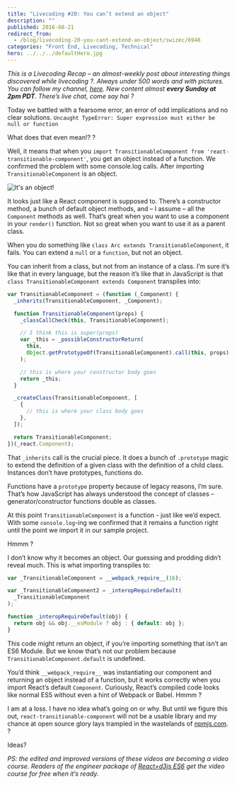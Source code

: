 ```yaml
---
title: "Livecoding #20: You can’t extend an object"
description: ""
published: 2016-08-21
redirect_from:
  - /blog/livecoding-20-you-cant-extend-an-object/swizec/6948
categories: "Front End, Livecoding, Technical"
hero: ../../../defaultHero.jpg
---
```


_This is a Livecoding Recap – an almost-weekly post about interesting things discovered while livecoding ?. Always under 500 words and with pictures. You can follow my channel, [here](https://livecoding.tv/swizec). New content almost **every Sunday at 2pm PDT**. There’s live chat, come say hai ?_

Today we battled with a fearsome error, an error of odd implications and no clear solutions. `Uncaught TypeError: Super expression must either be null or function`

What does that even mean!? ?

Well, it means that when you `import TransitionableComponent from 'react-transitionable-component'`, you get an object instead of a function. We confirmed the problem with some console.log calls. After importing `TransitionableComponent` is an object.

![It's an object!](https://swizec.com/blog/wp-content/uploads/2016/08/Screen-Shot-2016-08-21-at-17.32.42.png)

It looks just like a React component is supposed to. There’s a constructor method, a bunch of default object methods, and – I assume – all the `Component` methods as well. That’s great when you want to use a component in your `render()` function. Not so great when you want to use it as a parent class.

When you do something like `class Arc extends TransitionableComponent`, it fails. You can extend a `null` or a `function`, but not an object.

You can inherit from a class, but not from an instance of a class. I’m sure it’s like that in every language, but the reason it’s like that in JavaScript is that `class TransitionableComponent extends Component` transpiles into:

```javascript
var TransitionableComponent = (function (_Component) {
  _inherits(TransitionableComponent, _Component);

  function TransitionableComponent(props) {
    _classCallCheck(this, TransitionableComponent);

    // I think this is super(props)
    var _this = _possibleConstructorReturn(
      this,
      Object.getPrototypeOf(TransitionableComponent).call(this, props)
    );

    // this is where your constructor body goes
    return _this;
  }

  _createClass(TransitionableComponent, [
    {
      // this is where your class body goes
    },
  ]);

  return TransitionableComponent;
})(_react.Component);
```

That `_inherits` call is the crucial piece. It does a bunch of `.prototype` magic to extend the definition of a given class with the definition of a child class. Instances don’t have prototypes, functions do.

Functions have a `prototype` property because of legacy reasons, I’m sure. That’s how JavaScript has always understood the concept of classes – generator/constructor functions double as classes.

At this point `TransitionableComponent` is a function - just like we’d expect. With some `console.log`-ing we confirmed that it remains a function right until the point we import it in our sample project.

Hmmm ?

I don’t know why it becomes an object. Our guessing and prodding didn’t reveal much. This is what importing transpiles to:

```javascript
var _TransitionableComponent = __webpack_require__(16);

var _TransitionableComponent2 = _interopRequireDefault(
  _TransitionableComponent
);

function _interopRequireDefault(obj) {
  return obj && obj.__esModule ? obj : { default: obj };
}
```

This code might return an object, if you’re importing something that isn’t an ES6 Module. But we know that’s not our problem because `TransitionableComponent.default` is undefined.

You’d think `__webpack_require__` was instantiating our component and returning an object instead of a function, but it works correctly when you import React’s default `Component`. Curiously, React’s compiled code looks like normal ES5 without even a hint of Webpack or Babel. Hmmm ?

I am at a loss. I have no idea what’s going on or why. But until we figure this out, `react-transitionable-component` will not be a usable library and my chance at open source glory lays trampled in the wastelands of [npmjs.com](https://www.npmjs.com/package/react-transitionable-component). ?

Ideas?

_PS: the edited and improved versions of these videos are becoming a video course. Readers of the engineer package of [React+d3js ES6](http://swizec.com/reactd3js/) get the video course for free when it’s ready._
